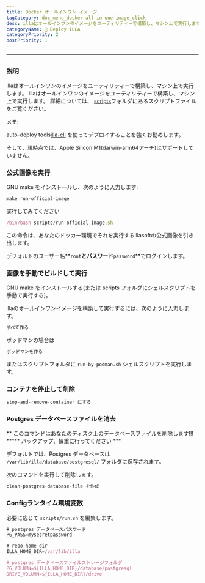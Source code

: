 ```yaml
---
title: Docker オールインワン イメージ
tagCategory: doc_menu_docker-all-in-one-image_click
desc: illaはオールインワンのイメージをユーティリティーで構築し、マシン上で実行します。
categoryName: 👷 Deploy ILLA
categoryPriority: 2
postPriority: 1
---
```


* * *

## <h2 hidden>Docker all-in-one Image</h2>

### 説明

illaはオールインワンのイメージをユーティリティーで構築し、マシン上で実行します。 illaはオールインワンのイメージをユーティリティーで構築し、マシン上で実行します。 詳細については、 [scripts](https://github.com/illacloud/deploy-illa-manually/blob/main/docker/scripts)フォルダにあるスクリプトファイルをご覧ください。

メモ:

auto-deploy tools[illa-cli](https://github.com/illacloud/illa) を使ってデプロイすることを強くお勧めします。

そして、現時点では、Apple Silicon M1(darwin-arm64アーチ)はサポートしていません。

### 公式画像を実行

GNU make をインストールし、次のように入力します:

```jsx
make run-official-image
```

実行してみてください

```jsx
/bin/bash scripts/run-official-image.sh
```

この命令は、あなたのドッカー環境でそれを実行するillasoftの公式画像を引き出します。

デフォルトのユーザー名**`root`**とパスワード**`password`**でログインします。

### 画像を手動でビルドして実行

GNU make をインストールする(または scripts フォルダにシェルスクリプトを手動で実行する)。

illaのオールインワンイメージを構築して実行するには、次のように入力します。

```jsx
すべて作る
```

ポッドマンの場合は

```jsx
ポッドマンを作る
```

またはスクリプトフォルダに `run-by-podman.sh` シェルスクリプトを実行します。

### コンテナを停止して削除

```jsx
stop-and-remove-container にする
```

### Postgres データベースファイルを消去

** このコマンドはあなたのディスク上のデータベースファイルを削除します!!! \*\*\*** バックアップ、慎重に行ってください \*\*\*

デフォルトでは、Postgres データベースは `/var/lib/illa/database/postgresql/` フォルダに保存されます。

次のコマンドを実行して削除します。

```jsx
clean-postgres-database-file を作成
```

### Configランタイム環境変数

必要に応じて `scripts/run.sh` を編集します。

```jsx
# postgres データベースパスワード
PG_PASS=mysecretpassword

# repo home dir
ILLA_HOME_DIR=/var/lib/illa

# postgres データベースファイルストレージフォルダ
PG_VOLUMN=${ILLA_HOME_DIR}/database/postgresql
DRIVE_VOLUMN=${ILLA_HOME_DIR}/drive
```
